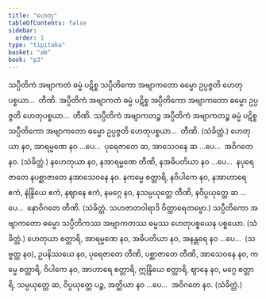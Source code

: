 ```yaml
---
title: "ဟေတု"
tableOfContents: false
sidebar:
  order: 1
type: "tipitaka"
basket: "ab"
book: "p3"
---
```



<DynamicBreadcrumb />

<Division number="51" book="p3" e="ch" v="39" p="439">

<Paragraph number="2492" book="p3">
သပ္ပီတိကံ အဗျာကတံ ဓမ္မံ ပဋိစ္စ သပ္ပီတိကော အဗျာကတော ဓမ္မော ဥပ္ပဇ္ဇတိ ဟေတုပစ္စယာ…  တီဏိ.
</Paragraph>

<Paragraph number="2493" book="p3">
အပ္ပီတိကံ အဗျာကတံ ဓမ္မံ ပဋိစ္စ အပ္ပီတိကော အဗျာကတော ဓမ္မော ဥပ္ပဇ္ဇတိ ဟေတုပစ္စယာ…  တီဏိ.
</Paragraph>

<Paragraph number="2494" book="p3">
သပ္ပီတိကံ အဗျာကတဉ္စ အပ္ပီတိကံ အဗျာကတဉ္စ ဓမ္မံ ပဋိစ္စ သပ္ပီတိကော အဗျာကတော ဓမ္မော ဥပ္ပဇ္ဇတိ ဟေတုပစ္စယာ…  တီဏိ. (သံခိတ္တံ.)
</Paragraph>

</Division>
<Division number="52" book="p3" e="ch" v="39" p="440">

<Paragraph number="2495" book="p3">
ဟေတုယာ နဝ, အာရမ္မဏေ နဝ …ပေ…  ပုရေဇာတေ ဆ, အာသေဝနေ ဆ …ပေ…  အဝိဂတေ နဝ. (သံခိတ္တံ.)
</Paragraph>

<Paragraph number="2496" book="p3">
နဟေတုယာ နဝ, နအာရမ္မဏေ တီဏိ, နအဓိပတိယာ နဝ …ပေ…  နပုရေဇာတေ နပစ္ဆာဇာတေ နအာသေဝနေ နဝ. နကမ္မေ စတ္တာရိ, နဝိပါကေ နဝ, နအာဟာရေ ဧကံ, နဲန္ဒြိယေ ဧကံ, နဈာနေ ဧကံ, နမဂ္ဂေ နဝ, နသမ္ပယုတ္တေ တီဏိ, နဝိပ္ပယုတ္တေ ဆ …ပေ…  နောဝိဂတေ တီဏိ. (သံခိတ္တံ. သဟဇာတဝါရာဒိ ဝိတ္ထာရေတဗ္ဗော.)
</Paragraph>

</Division>
<Division number="53" book="p3" e="ch" v="39" p="440">

<Paragraph number="2497" book="p3">
သပ္ပီတိကော အဗျာကတော ဓမ္မော သပ္ပီတိကဿ အဗျာကတဿ ဓမ္မဿ ဟေတုပစ္စယေန ပစ္စယော. (သံခိတ္တံ.)
</Paragraph>

</Division>
<Division number="54" book="p3" e="ch" v="39" p="440">

<Paragraph number="2498" book="p3">
ဟေတုယာ စတ္တာရိ, အာရမ္မဏေ နဝ, အဓိပတိယာ နဝ, အနန္တရေ နဝ …ပေ…  (သဗ္ဗတ္ထ နဝ), ဥပနိဿယေ နဝ, ပုရေဇာတေ တီဏိ, ပစ္ဆာဇာတေ တီဏိ, အာသေဝနေ နဝ, ကမ္မေ စတ္တာရိ, ဝိပါကေ နဝ, အာဟာရေ စတ္တာရိ, ဣန္ဒြိယေ စတ္တာရိ, ဈာနေ နဝ, မဂ္ဂေ စတ္တာရိ, သမ္ပယုတ္တေ ဆ, ဝိပ္ပယုတ္တေ ပဉ္စ, အတ္ထိယာ နဝ …ပေ…  အဝိဂတေ နဝ. (သံခိတ္တံ.)
</Paragraph>
</Division>